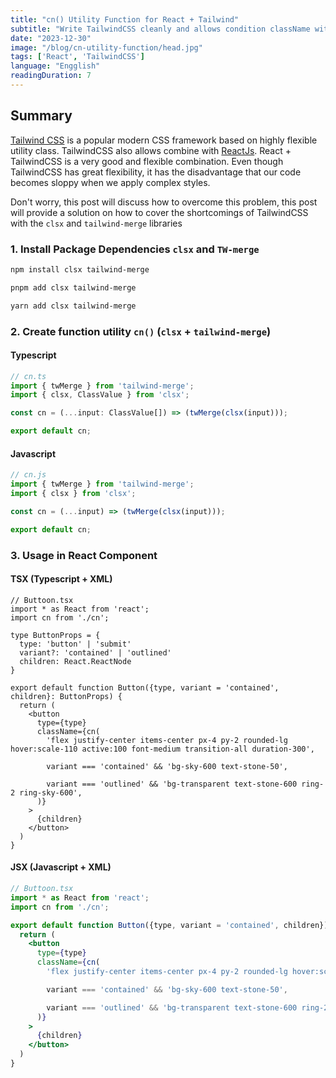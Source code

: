 ```yaml
---
title: "cn() Utility Function for React + Tailwind"
subtitle: "Write TailwindCSS cleanly and allows condition className without conflict"
date: "2023-12-30"
image: "/blog/cn-utility-function/head.jpg"
tags: ['React', 'TailwindCSS']
language: "Engglish"
readingDuration: 7
---
```


## Summary

[Tailwind CSS](https://tailwindcss.com/) is a popular modern CSS framework based on highly flexible utility class. TailwindCSS also allows combine with [ReactJs](https://react.dev/). React + TailwindCSS is a very good and flexible combination. Even though TailwindCSS has great flexibility, it has the disadvantage that our code becomes sloppy when we apply complex styles. 


Don't worry, this post will discuss how to overcome this problem, this post will provide a solution on how to cover the shortcomings of TailwindCSS with the `clsx` and `tailwind-merge` libraries

### 1. Install Package Dependencies `clsx` and `TW-merge`

```bash
npm install clsx tailwind-merge

pnpm add clsx tailwind-merge

yarn add clsx tailwind-merge
```

### 2. Create function utility `cn()` (`clsx` + `tailwind-merge`)

#### Typescript

```ts
// cn.ts
import { twMerge } from 'tailwind-merge';
import { clsx, ClassValue } from 'clsx';

const cn = (...input: ClassValue[]) => (twMerge(clsx(input)));

export default cn;
```

#### Javascript


```js
// cn.js
import { twMerge } from 'tailwind-merge';
import { clsx } from 'clsx';

const cn = (...input) => (twMerge(clsx(input)));

export default cn;
```
### 3. Usage in React Component

#### TSX (Typescript + XML)

```tsx
// Buttoon.tsx
import * as React from 'react';
import cn from './cn';

type ButtonProps = {
  type: 'button' | 'submit'
  variant?: 'contained' | 'outlined'
  children: React.ReactNode
}

export default function Button({type, variant = 'contained', children}: ButtonProps) {
  return (
    <button
      type={type}
      className={cn(
        'flex justify-center items-center px-4 py-2 rounded-lg hover:scale-110 active:100 font-medium transition-all duration-300',

        variant === 'contained' && 'bg-sky-600 text-stone-50',

        variant === 'outlined' && 'bg-transparent text-stone-600 ring-2 ring-sky-600',
      )}
    >
      {children}
    </button>
  )
}
```

#### JSX (Javascript + XML)

```jsx
// Buttoon.tsx
import * as React from 'react';
import cn from './cn';

export default function Button({type, variant = 'contained', children}) {
  return (
    <button
      type={type}
      className={cn(
        'flex justify-center items-center px-4 py-2 rounded-lg hover:scale-110 active:100 font-medium transition-all duration-300',

        variant === 'contained' && 'bg-sky-600 text-stone-50',

        variant === 'outlined' && 'bg-transparent text-stone-600 ring-2 ring-sky-600',
      )}
    >
      {children}
    </button>
  )
}
```
